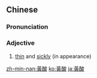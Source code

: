 {{also|黄酸}}
==Chinese==
{{zh-forms|s=黄酸}}

===Pronunciation===
{{zh-pron
|mn=n̂g-sng
|cat=a
}}

===Adjective===
{{zh-adj}}

# {{lb|zh|Min Nan}} [[thin]] and [[sickly]] (in appearance)

[[zh-min-nan:黃酸]]
[[ko:黃酸]]
[[ja:黃酸]]